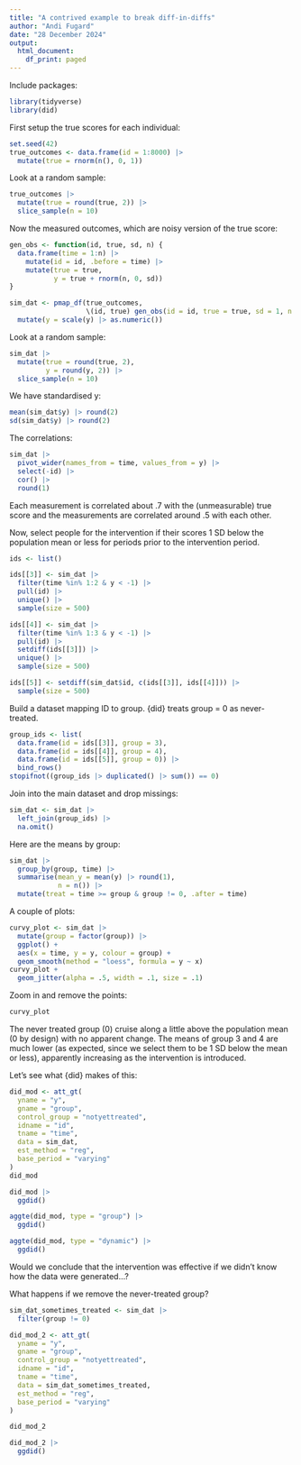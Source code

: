```yaml
---
title: "A contrived example to break diff-in-diffs"
author: "Andi Fugard"
date: "28 December 2024"
output:
  html_document:
    df_print: paged
---
```



Include packages:

```r
library(tidyverse)
library(did)
```



First setup the true scores for each individual:

```r
set.seed(42)
true_outcomes <- data.frame(id = 1:8000) |>
  mutate(true = rnorm(n(), 0, 1))
```

Look at a random sample:

```r
true_outcomes |>
  mutate(true = round(true, 2)) |>
  slice_sample(n = 10)
```


Now the measured outcomes, which are noisy version of the true score:

```r
gen_obs <- function(id, true, sd, n) {
  data.frame(time = 1:n) |>
    mutate(id = id, .before = time) |>
    mutate(true = true,
           y = true + rnorm(n, 0, sd))
}

sim_dat <- pmap_df(true_outcomes,
                   \(id, true) gen_obs(id = id, true = true, sd = 1, n = 4)) |>
  mutate(y = scale(y) |> as.numeric())
```

Look at a random sample:

```r
sim_dat |>
  mutate(true = round(true, 2),
         y = round(y, 2)) |>
  slice_sample(n = 10)
```

We have standardised y:

```r
mean(sim_dat$y) |> round(2)
sd(sim_dat$y) |> round(2)
```

The correlations:

```r
sim_dat |>
  pivot_wider(names_from = time, values_from = y) |>
  select(-id) |>
  cor() |>
  round(1)
```

Each measurement is correlated about .7 with the (unmeasurable) true score and the measurements are correlated around .5 with each other.

Now, select people for the intervention if their scores 1 SD below the population mean or less for periods prior to the intervention period.

```r
ids <- list()

ids[[3]] <- sim_dat |>
  filter(time %in% 1:2 & y < -1) |>
  pull(id) |>
  unique() |>
  sample(size = 500)

ids[[4]] <- sim_dat |>
  filter(time %in% 1:3 & y < -1) |>
  pull(id) |>
  setdiff(ids[[3]]) |>
  unique() |>
  sample(size = 500)

ids[[5]] <- setdiff(sim_dat$id, c(ids[[3]], ids[[4]])) |>
  sample(size = 500)
```

Build a dataset mapping ID to group. {did} treats group = 0 as never-treated.

```r
group_ids <- list(
  data.frame(id = ids[[3]], group = 3),
  data.frame(id = ids[[4]], group = 4),
  data.frame(id = ids[[5]], group = 0)) |>
  bind_rows()
stopifnot((group_ids |> duplicated() |> sum()) == 0)
```

Join into the main dataset and drop missings:

```r
sim_dat <- sim_dat |>
  left_join(group_ids) |>
  na.omit()
```

Here are the means by group:

```r
sim_dat |>
  group_by(group, time) |>
  summarise(mean_y = mean(y) |> round(1),
            n = n()) |>
  mutate(treat = time >= group & group != 0, .after = time)
```


A couple of plots:

```r
curvy_plot <- sim_dat |>
  mutate(group = factor(group)) |>
  ggplot() +
  aes(x = time, y = y, colour = group) +
  geom_smooth(method = "loess", formula = y ~ x)
curvy_plot + 
  geom_jitter(alpha = .5, width = .1, size = .1)
```

Zoom in and remove the points:

```r
curvy_plot
```

The never treated group (0) cruise along a little above the population mean (0 by design) with no apparent change. The means of group 3 and 4 are much lower (as expected, since we select them to be 1 SD below the mean or less), apparently increasing as the intervention is introduced.


Let's see what {did} makes of this:

```r
did_mod <- att_gt(
  yname = "y",
  gname = "group",
  control_group = "notyettreated",
  idname = "id",
  tname = "time",
  data = sim_dat,
  est_method = "reg",
  base_period = "varying"
)
did_mod
```


```r
did_mod |>
  ggdid()
```


```r
aggte(did_mod, type = "group") |>
  ggdid()
```



```r
aggte(did_mod, type = "dynamic") |>
  ggdid()
```

Would we conclude that the intervention was effective if we didn't know how the data were generated...?

What happens if we remove the never-treated group?


```r
sim_dat_sometimes_treated <- sim_dat |>
  filter(group != 0)
```


```r
did_mod_2 <- att_gt(
  yname = "y",
  gname = "group",
  control_group = "notyettreated",
  idname = "id",
  tname = "time",
  data = sim_dat_sometimes_treated,
  est_method = "reg",
  base_period = "varying"
)

did_mod_2
```


```r
did_mod_2 |>
  ggdid()
```


